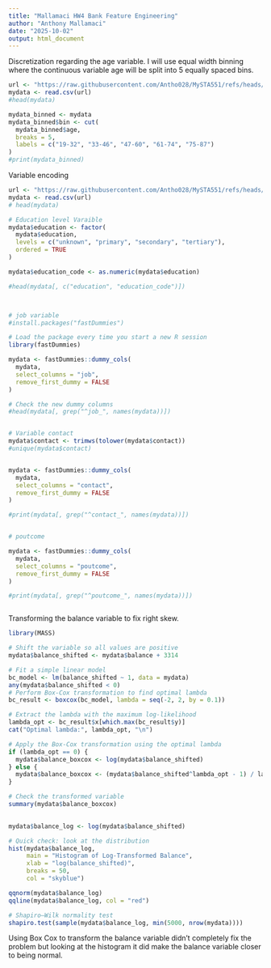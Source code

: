```yaml
---
title: "Mallamaci HW4 Bank Feature Engineering"
author: "Anthony Mallamaci"
date: "2025-10-02"
output: html_document
---
```


Discretization regarding the age variable. I will use equal width binning where the continuous variable age will be split into 5 equally spaced bins.

```r
url <- "https://raw.githubusercontent.com/Antho028/MySTA551/refs/heads/main/Bank.Test.csv"
mydata <- read.csv(url)
#head(mydata)

mydata_binned <- mydata
mydata_binned$bin <- cut(
  mydata_binned$age,
  breaks = 5,
  labels = c("19-32", "33-46", "47-60", "61-74", "75-87")
)
#print(mydata_binned)

```


Variable encoding 

```r
url <- "https://raw.githubusercontent.com/Antho028/MySTA551/refs/heads/main/Bank.Test.csv"
mydata <- read.csv(url)
# head(mydata)

# Education level Varaible 
mydata$education <- factor(
  mydata$education,
  levels = c("unknown", "primary", "secondary", "tertiary"),
  ordered = TRUE
)

mydata$education_code <- as.numeric(mydata$education)

#head(mydata[, c("education", "education_code")])



# job variable
#install.packages("fastDummies")

# Load the package every time you start a new R session
library(fastDummies)

mydata <- fastDummies::dummy_cols(
  mydata,
  select_columns = "job",
  remove_first_dummy = FALSE   
)

# Check the new dummy columns
#head(mydata[, grep("^job_", names(mydata))])


# Variable contact 
mydata$contact <- trimws(tolower(mydata$contact))
#unique(mydata$contact)


mydata <- fastDummies::dummy_cols(
  mydata,
  select_columns = "contact",
  remove_first_dummy = FALSE   
)

#print(mydata[, grep("^contact_", names(mydata))])


# poutcome 

mydata <- fastDummies::dummy_cols(
  mydata,
  select_columns = "poutcome",
  remove_first_dummy = FALSE   
)

#print(mydata[, grep("^poutcome_", names(mydata))])



```


Transforming the balance variable to fix right skew. 

```r
library(MASS)

# Shift the variable so all values are positive
mydata$balance_shifted <- mydata$balance + 3314

# Fit a simple linear model 
bc_model <- lm(balance_shifted ~ 1, data = mydata)
any(mydata$balance_shifted < 0)
# Perform Box-Cox transformation to find optimal lambda
bc_result <- boxcox(bc_model, lambda = seq(-2, 2, by = 0.1))

# Extract the lambda with the maximum log-likelihood
lambda_opt <- bc_result$x[which.max(bc_result$y)]
cat("Optimal lambda:", lambda_opt, "\n")

# Apply the Box-Cox transformation using the optimal lambda
if (lambda_opt == 0) {
  mydata$balance_boxcox <- log(mydata$balance_shifted)
} else {
  mydata$balance_boxcox <- (mydata$balance_shifted^lambda_opt - 1) / lambda_opt
}

# Check the transformed variable
summary(mydata$balance_boxcox)
 

mydata$balance_log <- log(mydata$balance_shifted)

# Quick check: look at the distribution
hist(mydata$balance_log,
     main = "Histogram of Log-Transformed Balance",
     xlab = "log(balance_shifted)",
     breaks = 50,
     col = "skyblue")

qqnorm(mydata$balance_log)
qqline(mydata$balance_log, col = "red")

# Shapiro–Wilk normality test 
shapiro.test(sample(mydata$balance_log, min(5000, nrow(mydata))))

```

Using Box Cox to transform the balance variable didn't completely fix the problem but looking at the histogram it did make the balance variable closer to being normal. 